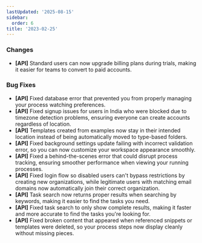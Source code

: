 ```yaml
---
lastUpdated: '2025-08-15'
sidebar:
  order: 6
title: '2023-02-25'
---
```


### Changes

- **[API]** Standard users can now upgrade billing plans during trials, making it easier for teams to convert to paid accounts.

### Bug Fixes

- **[API]** Fixed database error that prevented you from properly managing your process watching preferences.
- **[API]** Fixed signup issues for users in India who were blocked due to timezone detection problems, ensuring everyone can create accounts regardless of location.
- **[API]** Templates created from examples now stay in their intended location instead of being automatically moved to type-based folders.
- **[API]** Fixed background settings update failing with incorrect validation error, so you can now customize your workspace appearance smoothly.
- **[API]** Fixed a behind-the-scenes error that could disrupt process tracking, ensuring smoother performance when viewing your running processes.
- **[API]** Fixed login flow so disabled users can't bypass restrictions by creating new organizations, while legitimate users with matching email domains now automatically join their correct organization.
- **[API]** Task search now returns proper results when searching by keywords, making it easier to find the tasks you need.
- **[API]** Fixed task search to only show complete results, making it faster and more accurate to find the tasks you're looking for.
- **[API]** Fixed broken content that appeared when referenced snippets or templates were deleted, so your process steps now display cleanly without missing pieces.